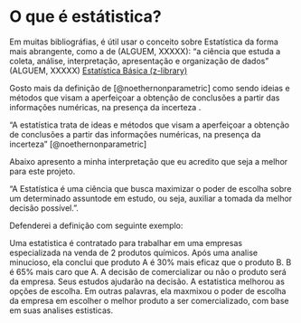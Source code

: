 # O que é estátistica? {.headline-page #whats-statistic}  

Em muitas bibliográfias, é útil usar o conceito sobre Estatística da forma mais abrangente, como a de (ALGUEM, XXXXX):
[“a ciência que estuda a coleta, análise, interpretação, apresentação e organização de dados” (ALGUEM, XXXXX)]{.citation-long}
[
 [Estatística Básica (z-library)](https://reader.z-library.sk/read/872c675b4cdc528017866ba8de976a478497506f82ecc736e79aa82401fcc518/29459393/c052d7/estat%C3%ADstica-b%C3%A1sica.html?client_key=1fFLi67gBrNRP1j1iPy1&extension=pdf&signature=3f0facfe479e56d451c2309ca10b4b8adca47481dc6554d3a6d75815b0450d8c&download_location=https%3A%2F%2Fpt.z-library.sk%2Fdl%2F29459393%2F3cc1b1)
]{.visuallyhidden}  

Gosto mais da definição de [@noethernonparametric] como sendo [ideias e métodos que visam a aperfeiçoar a obtenção de conclusões a partir das informações numéricas, na presença da incerteza]{.citation-algo} .

["A estatística trata de ideas e métodos que visam a aperfeiçoar a obtenção de conclusões a partir das informações numéricas, na presença da incerteza" [@noethernonparametric]
]{.citation-long}  

Abaixo apresento a minha interpretação que eu acredito que seja a melhor para este projeto.

[“A Estatística é uma ciência que busca maximizar o poder de escolha sobre um determinado assuntode em estudo, ou seja, auxiliar a tomada da melhor decisão possível.”]{.definicao .definicao-geral .conceito #definicao-estatistica}.  

Defenderei a definição com seguinte exemplo:

[
Uma estatistica é contratado para trabalhar em uma empresas especializada na venda de 2 produtos químicos. Após uma analise minucioso, ela conclui que produto A é 30% mais eficaz que o produto B. B é 65% mais caro que A. A decisão de comercializar ou não o produto será da empresa. Seus estudos ajudarão na decisão. A estatistica melhorou as opções de escolha. Em outras palavras, ela maxmixou o poder de escolha da empresa em escolher o melhor produto a ser comercializado, com base em suas analises estisticas.
]{.exemplo .exemplo-descricao}  
